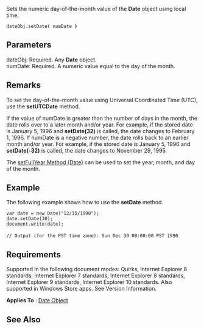Sets the numeric day-of-the-month value of the '''Date''' object using local time.

 dateObj.setDate( numDate ''')'''

==Parameters==
; dateObj: Required. Any '''Date''' object.
; numDate: Required. A numeric value equal to the day of the month.

==Remarks==
To set the day-of-the-month value using Universal Coordinated Time (UTC), use the '''setUTCDate''' method.

If the value of numDate is greater than the number of days in the month, the date rolls over to a later month and/or year. For example, if the stored date is January 5, 1996 and '''setDate(32)''' is called, the date changes to February 1, 1996. If numDate is a negative number, the date rolls back to an earlier month and/or year. For example, if the stored date is January 5, 1996 and '''setDate(-32)''' is called, the date changes to November 29, 1995.

The [[javascript/Date/setFullYear|setFullYear Method (Date)]] can be used to set the year, month, and day of the month.


==Example==
The following example shows how to use the '''setDate''' method.

 var date = new Date("12/15/1990");
 date.setDate(30);
 document.write(date);
 
 // Output (for the PST time zone): Sun Dec 30 00:00:00 PST 1990

==Requirements==
Supported in the following document modes: Quirks, Internet Explorer 6 standards, Internet Explorer 7 standards, Internet Explorer 8 standards, Internet Explorer 9 standards, Internet Explorer 10 standards. Also supported in Windows Store apps. See Version Information.

'''Applies To''' : [[javascript/Date|Date Object]]


==See Also==

              

              

              

              
